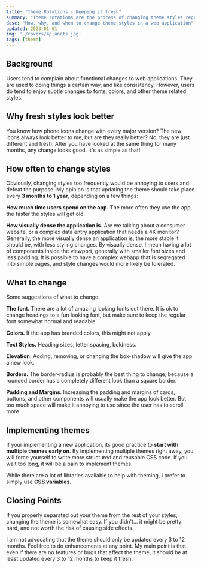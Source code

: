 ```yaml
---
title: "Theme Rotations - Keeping it fresh"
summary: "Theme rotations are the process of changing theme styles regularly, in order to keep your application from getting stale. This article talks about why and when you should change theme styles in your application."
desc: "How, why, and when to change theme styles in a web application"
updated: 2023-01-01
img: './covers/4planets.jpg'
tags: [theme]
---
```


## Background

Users tend to complain about functional changes to web applications.
They are used to doing things a certain way, and like consistency.
However, users do tend to enjoy subtle changes to fonts, colors, and other theme related styles.

## Why fresh styles look better

You know how phone icons change with every major version?
The new icons always look better to me, but are they really better? No, they are just different and fresh.
After you have looked at the same thing for many months, any change looks good.
It's as simple as that!

## How often to change styles

Obviously, changing styles too frequently would be annoying to users and defeat the purpose.
My opinion is that updating the theme should take place every **3 months to 1 year**, depending on a few things:

**How much time users spend on the app.**
The more often they use the app, the faster the styles will get old.

**How visually dense the application is.**
Are we talking about a consumer website, or a complex data entry application that needs a 4K monitor?
Generally, the more visually dense an application is, the more stable it should be, with less styling changes.
By visually dense, I mean having a lot of components inside the viewport, generally with smaller font sizes and less padding.
It is possible to have a complex webapp that is segregated into simple pages, and style changes would more likely be tolerated.

## What to change

Some suggestions of what to change:

**The font.** There are a lot of amazing looking fonts out there. It is ok to change headings to a fun looking font, but make sure to keep the regular font somewhat normal and readable.

**Colors.** If the app has branded colors, this might not apply.

**Text Styles.** Heading sizes, letter spacing, boldness.

**Elevation.** Adding, removing, or changing the box-shadow will give the app a new look.

**Borders.** The border-radius is probably the best thing to change, because a rounded border has a completely different look than a square border.

**Padding and Margins**. Increasing the padding and margins of cards, buttons, and other components will usually make the app look better. But too much space will make it annoying to use since the user has to scroll more.

## Implementing themes

If your implementing a new application, its good practice to **start with multiple themes early on**.
By implementing multiple themes right away, you will force yourself to write more structured and reusable CSS code.
If you wait too long, it will be a pain to implement themes.

While there are a lot of libraries available to help with theming, I prefer to simply use **CSS variables**.

## Closing Points

If you properly separated out your theme from the rest of your styles, changing the theme is somewhat easy. If you didn't... it might be pretty hard, and not worth the risk of causing side effects.

I am not advocating that the theme should only be updated every 3 to 12 months.
Feel free to do enhancements at any point.
My main point is that even if there are no features or bugs that affect the theme, it should be at least updated every 3 to 12 months to keep it fresh.
